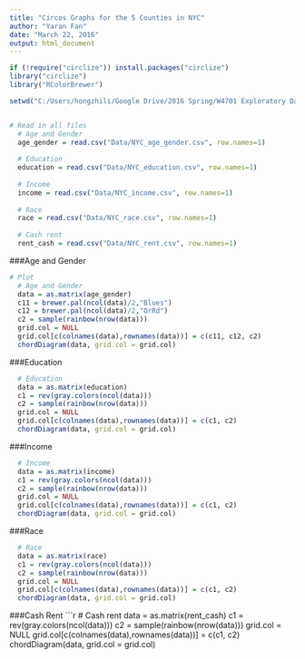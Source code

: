 ---
title: "Circos Graphs for the 5 Counties in NYC"
author: "Yaran Fan"
date: "March 22, 2016"
output: html_document
---

```{r, include = FALSE}
if (!require("circlize")) install.packages("circlize")
library("circlize")
library("RColorBrewer")

setwd("C:/Users/hongzhili/Google Drive/2016 Spring/W4701 Exploratory Data Analysis and Visualization/HW3")


# Read in all files
  # Age and Gender
  age_gender = read.csv("Data/NYC_age_gender.csv", row.names=1)
  
  # Education
  education = read.csv("Data/NYC_education.csv", row.names=1)
  
  # Income
  income = read.csv("Data/NYC_income.csv", row.names=1)
  
  # Race
  race = read.csv("Data/NYC_race.csv", row.names=1)
  
  # Cash rent
  rent_cash = read.csv("Data/NYC_rent.csv", row.names=1)

```

###Age and Gender
```{r,echo=FALSE, fig.width=6, fig.height=6}  
# Plot
  # Age and Gender
  data = as.matrix(age_gender)
  c11 = brewer.pal(ncol(data)/2,"Blues")
  c12 = brewer.pal(ncol(data)/2,"OrRd")
  c2 = sample(rainbow(nrow(data)))
  grid.col = NULL
  grid.col[c(colnames(data),rownames(data))] = c(c11, c12, c2)
  chordDiagram(data, grid.col = grid.col)
```

###Education
```{r,echo=FALSE, fig.width=6, fig.height=6}  
  # Education
  data = as.matrix(education)
  c1 = rev(gray.colors(ncol(data)))
  c2 = sample(rainbow(nrow(data)))
  grid.col = NULL
  grid.col[c(colnames(data),rownames(data))] = c(c1, c2)
  chordDiagram(data, grid.col = grid.col)
```

###Income
```{r,echo=FALSE, fig.width=6, fig.height=6}  
  # Income
  data = as.matrix(income)
  c1 = rev(gray.colors(ncol(data)))
  c2 = sample(rainbow(nrow(data)))
  grid.col = NULL
  grid.col[c(colnames(data),rownames(data))] = c(c1, c2)
  chordDiagram(data, grid.col = grid.col)
```

###Race
```{r,echo=FALSE, fig.width=6, fig.height=6}  
  # Race
  data = as.matrix(race)
  c1 = rev(gray.colors(ncol(data)))
  c2 = sample(rainbow(nrow(data)))
  grid.col = NULL
  grid.col[c(colnames(data),rownames(data))] = c(c1, c2)
  chordDiagram(data, grid.col = grid.col)
```

###Cash Rent
```{r,echo=FALSE, fig.width=6, fig.height=6}  
  # Cash rent
  data = as.matrix(rent_cash)
  c1 = rev(gray.colors(ncol(data)))
  c2 = sample(rainbow(nrow(data)))
  grid.col = NULL
  grid.col[c(colnames(data),rownames(data))] = c(c1, c2)
  chordDiagram(data, grid.col = grid.col)
  